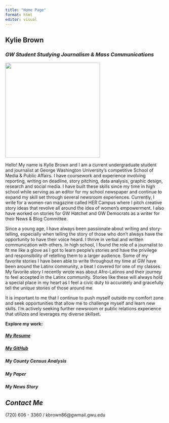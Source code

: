 ```yaml
---
title: "Home Page"
format: html
editor: visual
---
```


## Kylie Brown

### *GW Student Studying Journalism & Mass Communications*

![](Facetune_19-09-2023-17-42-31.jpg){width="299"}

Hello! My name is Kylie Brown and I am a current undergraduate student and journalist at George Washington University's competitive School of Media & Public Affairs. I have coursework and experience involving reporting, writing on deadline, story pitching, data analysis, graphic design, research and social media. I have built these skills since my time in high school while serving as an editor for my school newspaper and continue to expand my skill set through several newsroom experiences. Currently, I write for a women-ran magazine called HER Campus where I pitch creative story ideas that revolve all around the idea of women's empowerment. I also have worked on stories for GW Hatchet and GW Democrats as a writer for their News & Blog Committee.

Since a young age, I have always been passionate about writing and story-telling, especially when telling the story of those who don't always have the opportunity to have their voice heard. I thrive in verbal and written communication with others. In high school, I found the role of a journalist to fit me like a glove as I got to learn people's stories and have the privilege and responsibility of retelling them to a larger audience. Some of my favorite stories I have been able to write throughout my time at GW have been around the Latinx community, a beat I covered for one of my classes. My favorite story I recently wrote was about Afro-Latinos and their journey to feel accepted in the Latinx community. Stories like these will always hold a special place in my heart as I feel a civic duty to accurately and gracefully tell the unique stories of those around me.

It is important to me that I continue to push myself outside my comfort zone and seek opportunities that allow me to challenge myself and learn new skills. I'm actively seeking further newsroom or public relations experience that utilizes and leverages my diverse skillset.

**Explore my work:**

##### [My Resume](https://github.com/kbrown86/kyliebrownwebsite/blob/main/Finalized%20Resume.pdf)

##### [My GitHub](https://github.com/kbrown86)

##### My County Census Analysis

##### My Paper

##### My News Story

## *Contact Me*

\(720\) 606 - 3360 / kbrown86\@gwmail.gwu.edu
